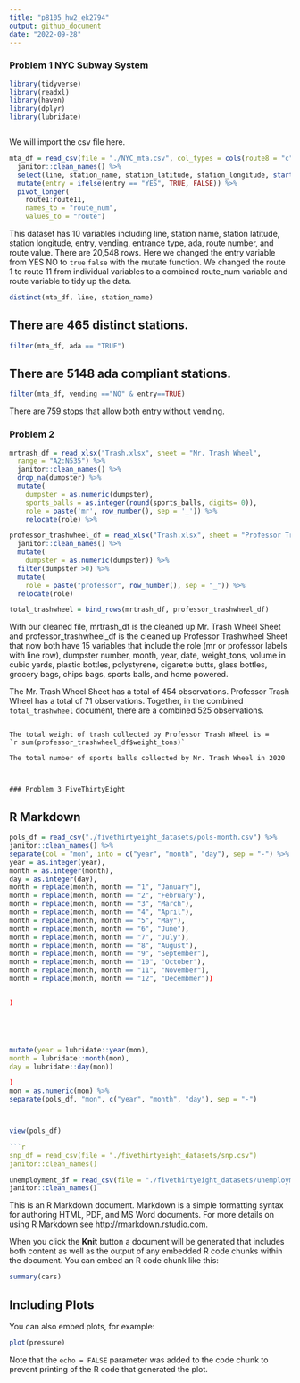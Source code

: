 ```yaml
---
title: "p8105_hw2_ek2794"
output: github_document
date: "2022-09-28"
---
```


### Problem 1 NYC Subway System 

```r
library(tidyverse)
library(readxl)
library(haven)
library(dplyr)
library(lubridate)



```


We will import the csv file here.
```r
mta_df = read_csv(file = "./NYC_mta.csv", col_types = cols(route8 = "c", route9 = "c", route10 = "c", route11 = "c")) %>%
  janitor::clean_names() %>%
  select(line, station_name, station_latitude, station_longitude, starts_with("route"), entry, vending, entrance_type, ada) %>%
  mutate(entry = ifelse(entry == "YES", TRUE, FALSE)) %>%
  pivot_longer(
    route1:route11,
    names_to = "route_num",
    values_to = "route")

```

This dataset has 10 variables including line, station name, station latitude, station longitude, entry, vending, entrance type, ada, route number, and route value. There are 20,548 rows. Here we changed the entry variable from YES NO to `true` `false` with the mutate function. We changed the route 1 to route 11 from individual variables to a combined route_num variable and route variable to tidy up the data.


```r
distinct(mta_df, line, station_name)
```
## There are 465 distinct stations. 

```r
filter(mta_df, ada == "TRUE")
```

## There are 5148 ada compliant stations. 


```r
filter(mta_df, vending =="NO" & entry==TRUE)

```
There are 759 stops that allow both entry without vending.

### Problem 2 
```r
mrtrash_df = read_xlsx("Trash.xlsx", sheet = "Mr. Trash Wheel",
  range = "A2:N535") %>%
  janitor::clean_names() %>%
  drop_na(dumpster) %>%
  mutate(
    dumpster = as.numeric(dumpster),
    sports_balls = as.integer(round(sports_balls, digits= 0)),
    role = paste('mr', row_number(), sep = '_')) %>%
    relocate(role) %>%

professor_trashwheel_df = read_xlsx("Trash.xlsx", sheet = "Professor Trash Wheel", range = "A2:N116") %>%
  janitor::clean_names() %>%
  mutate(
    dumpster = as.numeric(dumpster)) %>%
  filter(dumpster >0) %>%
  mutate(
    role = paste("professor", row_number(), sep = "_")) %>%
  relocate(role) 

total_trashwheel = bind_rows(mrtrash_df, professor_trashwheel_df)

```

With our cleaned file, mrtrash_df is the cleaned up Mr. Trash Wheel Sheet and professor_trashwheel_df is the cleaned up Professor Trashwheel Sheet that now both have 15 variables that include the role (mr or professor labels with line row), dumpster number, month, year, date, weight_tons, volume in cubic yards, plastic bottles, polystyrene, cigarette butts, glass bottles, grocery bags, chips bags, sports balls, and home powered. 

The Mr. Trash Wheel Sheet has a total of 454 observations. Professor Trash Wheel has a total of 71 observations. Together, in the combined `total_trashwheel` document, there are a combined 525 observations. 

```

The total weight of trash collected by Professor Trash Wheel is = 
`r sum(professor_trashwheel_df$weight_tons)`

The total number of sports balls collected by Mr. Trash Wheel in 2020 



### Problem 3 FiveThirtyEight 

```

## R Markdown
```r
pols_df = read_csv("./fivethirtyeight_datasets/pols-month.csv") %>%
janitor::clean_names() %>%
separate(col = "mon", into = c("year", "month", "day"), sep = "-") %>%
year = as.integer(year),
month = as.integer(month),
day = as.integer(day),
month = replace(month, month == "1", "January"),
month = replace(month, month == "2", "February"),
month = replace(month, month == "3", "March"),
month = replace(month, month == "4", "April"),
month = replace(month, month == "5", "May"),
month = replace(month, month == "6", "June"),
month = replace(month, month == "7", "July"),
month = replace(month, month == "8", "August"),
month = replace(month, month == "9", "September"),
month = replace(month, month == "10", "October"),
month = replace(month, month == "11", "November"),
month = replace(month, month == "12", "Decembmer"))


)





mutate(year = lubridate::year(mon),
month = lubridate::month(mon),
day = lubridate::day(mon))

)
mon = as.numeric(mon) %>%
separate(pols_df, "mon", c("year", "month", "day"), sep = "-")



view(pols_df)

```r
snp_df = read_csv(file = "./fivethirtyeight_datasets/snp.csv")
janitor::clean_names()
```

```r
unemployment_df = read_csv(file = "./fivethirtyeight_datasets/unemployment.csv")
janitor::clean_names()
```



This is an R Markdown document. Markdown is a simple formatting syntax for authoring HTML, PDF, and MS Word documents. For more details on using R Markdown see <http://rmarkdown.rstudio.com>.

When you click the **Knit** button a document will be generated that includes both content as well as the output of any embedded R code chunks within the document. You can embed an R code chunk like this:

```r
summary(cars)
```

## Including Plots

You can also embed plots, for example:

```r
plot(pressure)
```

Note that the `echo = FALSE` parameter was added to the code chunk to prevent printing of the R code that generated the plot.

